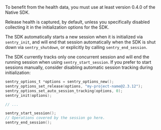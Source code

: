 To benefit from the health data, you must use at least version 0.4.0 of the Native SDK.

Release health is captured, by default, unless you specifically disabled collecting it in the initialization options for the SDK.

The SDK automatically starts a new session when it is initialized via `sentry_init`, and will end that session automatically when the SDK is shut down via `sentry_shutdown`, or explicitly by calling `sentry_end_session`.

The SDK currently tracks only one concurrent session and will end the running session when using `sentry_start_session`. If you prefer to start sessions manually, consider disabling automatic session tracking during initialization:

```c
sentry_options_t *options = sentry_options_new();
sentry_options_set_release(options, "my-project-name@2.3.12");
sentry_options_set_auto_session_tracking(options, 0);
sentry_init(options);

// ...

sentry_start_session();
// Operations covered by the session go here.
sentry_end_session();
```
